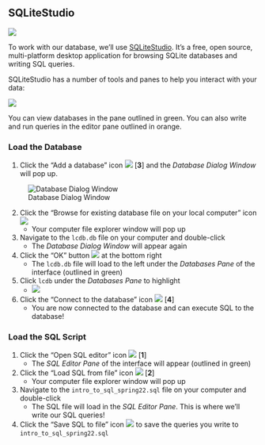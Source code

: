 ## SQLiteStudio

![](images/sqlitestudio-logo.png)

To work with our database, we'll use [SQLiteStudio][]. It's a free, open
source, multi-platform desktop application for browsing SQLite databases and
writing SQL queries.

[SQLiteStudio]: https://sqlitestudio.pl/about/

SQLiteStudio has a number of tools and panes to help you interact with your
data:

![](images/sqlitestudio-interface.png)

You can view databases in the pane outlined in green. You can also write and
run queries in the editor pane outlined in orange.


### Load the Database

1. Click the "Add a database" icon ![](images/sqlitestudio-add-db-icon.png) [**3**] and the *Database Dialog Window* will pop up. 

![Database Dialog Window](images/sqlitestudio-db-dialog.png) 
    
2. Click the "Browse for existing database file on your local computer" icon ![](images/sqlitestudio-folder-icon.png)
    - Your computer file explorer window will pop up
    
3. Navigate to the  `lcdb.db` file on your computer and double-click
    - The *Database Dialog Window* will appear again
    
4. Click the "OK" button ![](images/sqlitestudio-db-dialog-ok-button.png) at the bottom right
    - The `lcdb.db` file will load to the left under the *Databases Pane* of the interface (outlined in green)
    
5. Click `lcdb` under the *Databases Pane* to highlight
    - ![](images/sqlitestudio-lcdb-highligh.png)
    
6. Click the "Connect to the database" icon ![](images/sqlitestudio-connect-db-icon.png) [**4**]
    - You are now connected to the database and can execute SQL to the database!


### Load the SQL Script

1. Click the "Open SQL editor" icon ![](images/sqlitestudio-editor-icon.png) [**1**]
    - The *SQL Editor Pane* of the interface will appear (outlined in green)
2. Click the "Load SQL from file" icon ![](images/sqlitestudio-folder-icon.png) [**2**] 
    - Your computer file explorer window will pop up
3. Navigate to the `intro_to_sql_spring22.sql` file on your computer and double-click
    - The SQL file will load in the *SQL Editor Pane*. This is where we'll write our SQL queries!
4. Click the "Save SQL to file" icon ![](images/sqlitestudio-save-sql-icon.png) to save the queries you write to `intro_to_sql_spring22.sql`

